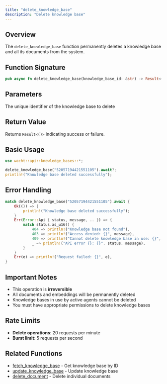 ```yaml
---
title: "delete_knowledge_base"
description: "Delete knowledge base"
---
```


## Overview

The `delete_knowledge_base` function permanently deletes a knowledge base and all its documents from the system.

## Function Signature

```rust
pub async fn delete_knowledge_base(knowledge_base_id: &str) -> Result<()>
```

## Parameters

<ParamField path="knowledge_base_id" type="&str" required>
  The unique identifier of the knowledge base to delete
</ParamField>

## Return Value

Returns `Result<()>` indicating success or failure.

## Basic Usage

```rust
use wacht::api::knowledge_bases::*;

delete_knowledge_base("52057194421551105").await?;
println!("Knowledge base deleted successfully");
```

## Error Handling

```rust
match delete_knowledge_base("52057194421551105").await {
    Ok(()) => {
        println!("Knowledge base deleted successfully");
    }
    Err(Error::Api { status, message, .. }) => {
        match status.as_u16() {
            404 => println!("Knowledge base not found"),
            403 => println!("Access denied: {}", message),
            409 => println!("Cannot delete knowledge base in use: {}", message),
            _ => println!("API error {}: {}", status, message),
        }
    }
    Err(e) => println!("Request failed: {}", e),
}
```

## Important Notes

- This operation is **irreversible**
- All documents and embeddings will be permanently deleted
- Knowledge bases in use by active agents cannot be deleted
- You must have appropriate permissions to delete knowledge bases

## Rate Limits

- **Delete operations**: 20 requests per minute
- **Burst limit**: 5 requests per second

## Related Functions

- [fetch_knowledge_base](fetch-knowledge-base) - Get knowledge base by ID
- [update_knowledge_base](update-knowledge-base) - Update knowledge base
- [delete_document](delete-document) - Delete individual documents
